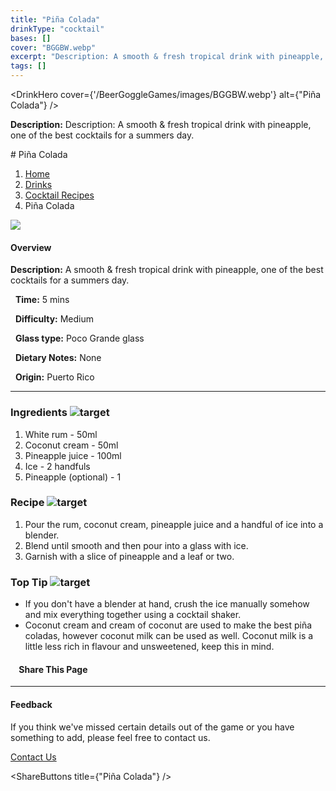 ```yaml
---
title: "Piña Colada"
drinkType: "cocktail"
bases: []
cover: "BGGBW.webp"
excerpt: "Description: A smooth & fresh tropical drink with pineapple, one of the best cocktails for a summers day."
tags: []
---
```



<DrinkHero
  cover={'/BeerGoggleGames/images/BGGBW.webp'}
  alt={"Piña Colada"}
/>

<DrinkSection title="Overview" icon="/BeerGoggleGames/images/info.webp">
<p><strong>Description:</strong> Description: A smooth & fresh tropical drink with pineapple, one of the best cocktails for a summers day.</p>
</DrinkSection>

<DrinkSection title="Ingredients" icon="/BeerGoggleGames/images/liquor.webp">
<!-- Add ingredients -->
</DrinkSection>

<DrinkSection title="Method" icon="/BeerGoggleGames/images/question.webp">
# Piña Colada

1.  [Home](/)
2.  [Drinks](drinks)
3.  [Cocktail Recipes](drinks/cocktailrecipes)
4.  Piña Colada

![](/images/pina-colada.webp)

#### Overview

**Description:** A smooth & fresh tropical drink with pineapple, one of the best cocktails for a summers day.

  **Time:** 5 mins

  **Difficulty:** Medium

  **Glass type:** Poco Grande glass

  **Dietary Notes:** None

  **Origin:** Puerto Rico

* * *

### Ingredients ![target](/images/liquor.webp)

1.  White rum - 50ml
2.  Coconut cream - 50ml
3.  Pineapple juice - 100ml
4.  Ice - 2 handfuls
5.  Pineapple (optional) - 1

### Recipe ![target](/images/rules.webp)

1.  Pour the rum, coconut cream, pineapple juice and a handful of ice into a blender.
2.  Blend until smooth and then pour into a glass with ice.
3.  Garnish with a slice of pineapple and a leaf or two.

### Top Tip ![target](/images/lightbulb.webp)

-   If you don't have a blender at hand, crush the ice manually somehow and mix everything together using a cocktail shaker.
-   Coconut cream and cream of coconut are used to make the best piña coladas, however coconut milk can be used as well. Coconut milk is a little less rich in flavour and unsweetened, keep this in mind.

####     Share This Page

[](https://www.facebook.com/sharer/sharer.php?u=beergogglegames.co.uk/Drinks/CocktailRecipes/pina-colada)[](https://www.instagram.com/direct/new/)[](https://twitter.com/intent/tweet?url=beergogglegames.co.uk/Drinks/CocktailRecipes/pina-colada)

* * *

#### Feedback

If you think we've missed certain details out of the game or you have something to add, please feel free to contact us.

  
  
  
[Contact Us](contact)
</DrinkSection>



<ShareButtons title={"Piña Colada"} />
<FeedbackCard></FeedbackCard>

